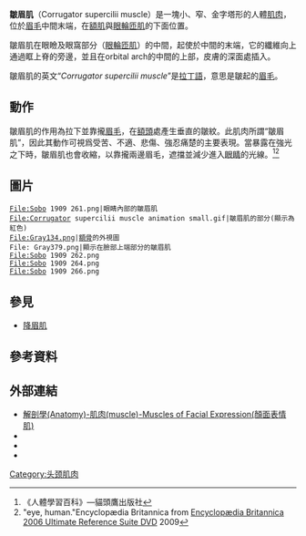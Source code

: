 {{Infobox muscle
| Name        = 皺眉肌
| Latin       = Musculus corrugator supercilii
| Image       = Gray379corrugator.png
| Caption     = 左邊的[[眼輪匝肌|眼輪匝肌]](皺眉肌在眼窩頂部)
| Image2      = Corrugator supercilii.png
| Caption2    = 皺眉肌
| Origin      = {{link-en|眶上脊|supraorbital ridge}}
| Insertion   = [[前額|前額]]皮膚，靠近[[眉毛|眉毛]]處
| Blood       = [[眼動脈|眼動脈]]
| Nerve       = [[顏面神經|顏面神經]]
| Action      = 皺起前額
<!--
| GraySubject = 106
| GrayPage    = 381
| DorlandsPre = m_22
| DorlandsSuf = 12548671
-->
}}
'''皺眉肌'''（Corrugator supercilii muscle）是一塊小、窄、金字塔形的人體[[肌肉|肌肉]]，位於[[眉毛|眉毛]]中間末端，在[[額肌|額肌]]與[[眼輪匝肌|眼輪匝肌]]的下面位置。

皺眉肌在眼瞼及眼窩部分（[[眼輪匝肌|眼輪匝肌]]）的中間，起使於{{link-en|眶上脊|supraorbital ridge}}中間的末端，它的纖維向上通過眶上脊的旁邊，並且在orbital arch的中間的上部，皮膚的深面處插入。

皺眉肌的英文“''Corrugator supercilii muscle''”是[[拉丁語|拉丁語]]，意思是皺起的[[眉毛|眉毛]]。

== 動作 ==
皺眉肌的作用為拉下並靠攏[[眉毛|眉毛]]，在[[額頭|額頭]]處產生垂直的皺紋。此肌肉所謂“皺眉肌”，因此其動作可視爲受苦、不適、悲傷、強忍痛楚的主要表現。當暴露在強光之下時，皺眉肌也會收縮，以靠攏兩邊眉毛，遮擋並減少進入[[眼睛|眼睛]]的光線。<ref>《人體學習百科》—貓頭鷹出版社</ref><ref>"eye, human."Encyclopædia Britannica from [[大英百科全書|Encyclopædia Britannica 2006 Ultimate Reference Suite DVD]] 2009</ref>

== 圖片 ==
<gallery>
 File:Sobo 1909 261.png|眼睛內部的皺眉肌
 File:Corrugator supercilii muscle animation small.gif|皺眉肌的部分(顯示為紅色)
 File:Gray134.png|[[額骨|額骨]]的外視圖
 File: Gray379.png|顯示在臉部上端部分的皺眉肌
 File:Sobo 1909 262.png
 File:Sobo 1909 264.png
 File:Sobo 1909 266.png
</gallery>

== 參見 ==
* [[降眉肌|降眉肌]]

== 參考資料 ==
{{reflist}}

== 外部連結 ==
*[http://smallcollation.blogspot.com/2013/02/anatomy-muscle-muscles-of-facial.html 解剖學(Anatomy)-肌肉(muscle)-Muscles of Facial Expression(顏面表情肌)] {{Wayback|url=http://smallcollation.blogspot.com/2013/02/anatomy-muscle-muscles-of-facial.html |date=20150305091946 }}
* {{MuscleLoyola|crr}}
* {{GPnotebook|-751501235}}
* {{eMedicineDictionary|Corrugator+supercilii+muscle}}

{{Gray's}}
{{muscle-stub}}
{{頭部的肌肉}}
[[Category:头颈肌肉|Category:头颈肌肉]]